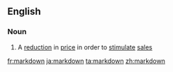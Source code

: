 {{also|mark down}}
==English==

===Noun===
{{en-noun}}

# A [[reduction]] in [[price]] in order to [[stimulate]] [[sale]]s

[[fr:markdown]]
[[ja:markdown]]
[[ta:markdown]]
[[zh:markdown]]